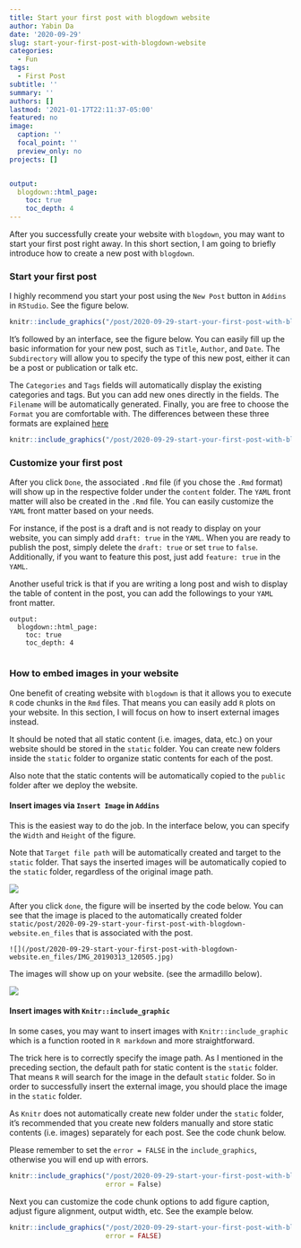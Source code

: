 ```yaml
---
title: Start your first post with blogdown website
author: Yabin Da
date: '2020-09-29'
slug: start-your-first-post-with-blogdown-website
categories:
  - Fun
tags:
  - First Post
subtitle: ''
summary: ''
authors: []
lastmod: '2021-01-17T22:11:37-05:00'
featured: no
image:
  caption: ''
  focal_point: ''
  preview_only: no
projects: []


output:
  blogdown::html_page:
    toc: true
    toc_depth: 4
---
```



After you successfully create your website with `blogdown`, you may want to start your first post right away. In this short section, I am going to briefly introduce how to create a new post with `blogdown`. 


### Start your first post

I highly recommend you start your post using the  `New Post` button in `Addins` in `RStudio`. See the figure below.

```r

knitr::include_graphics("/post/2020-09-29-start-your-first-post-with-blogdown-website.en_files/plot1.png", error = F)


```

It's followed by an interface, see the figure below. You can easily fill up the basic information for your new post, such as `Title`, `Author`, and `Date`. The `Subdirectory` will allow you to specify the type of this new post, either it can be a post or publication or talk etc.  

The `Categories` and `Tags` fields will automatically display the existing categories and tags. But you can add new ones directly in the fields. The `Filename` will be automatically generated. Finally, you are free to choose the `Format` you are comfortable with. The differences between these three formats are explained [here](https://bookdown.org/yihui/blogdown/output-format.html)

```r

knitr::include_graphics("/post/2020-09-29-start-your-first-post-with-blogdown-website.en_files/plot2.png", error = F)

```


### Customize your first post


After you click `Done`, the associated `.Rmd` file (if you chose the `.Rmd` format) will show up in the respective folder under the `content` folder. The `YAML` front matter will also be created in the `.Rmd` file. You can easily customize the `YAML` front matter based on your needs. 

For instance, if the post is a draft and is not ready to display on your website, you can simply add `draft: true` in the `YAML`. When you are ready to publish the post, simply delete the `draft: true` or set `true` to `false`. Additionally, if you want to feature this post, just add `feature: true` in the `YAML`.  

Another useful trick is that if you are writing a long post and wish to display the table of content in the post, you can add the followings to your `YAML` front matter.

```
output:
  blogdown::html_page:
    toc: true
    toc_depth: 4


```

### How to embed images in your website

One benefit of creating website with `blogdown` is that it allows you to execute `R` code chunks in the `Rmd` files. That means you can easily add `R` plots on your website. In this section, I will focus on how to insert external images instead. 

It should be noted that all static content (i.e. images, data, etc.) on your website should be stored in the `static` folder. You can create new folders inside the `static` folder to organize static contents for each of the post. 

Also note that the static contents will be automatically copied to the `public` folder after we deploy the website. 

#### Insert images via `Insert Image` in `Addins`

This is the easiest way to do the job. In the interface below, you can specify the `Width` and `Height` of the figure. 

Note that `Target file path` will be automatically created and target to the `static` folder. That says the inserted images will be automatically copied to the `static` folder, regardless of the original image path. 

![](/post/2020-09-29-start-your-first-post-with-blogdown-website.en_files/plot3.png)

After you click `done`, the figure will be inserted by the code below. You can see that the image is placed to the automatically created folder `static/post/2020-09-29-start-your-first-post-with-blogdown-website.en_files` that is associated with the post. 



```
![](/post/2020-09-29-start-your-first-post-with-blogdown-website.en_files/IMG_20190313_120505.jpg)

```

The images will show up on your website. (see the armadillo below). 


![](/post/2020-09-29-start-your-first-post-with-blogdown-website.en_files/IMG_20190313_120505.jpg)


#### Insert images with `Knitr::include_graphic`

In some cases, you may want to insert images with `Knitr::include_graphic` which is a function rooted in `R markdown` and more straightforward.

The trick here is to correctly specify the image path. As I mentioned in the preceding section, the default path for static content is the `static` folder. That means `R` will search for the image in the default `static` folder. So in order to successfully insert the external image, you should place the image in the `static` folder. 

As `Knitr` does not automatically create new folder under the `static` folder, it's recommended that you create new folders manually and store static contents (i.e. images) separately for each post. See the code chunk below. 

Please remember to set the `error = FALSE` in the `include_graphics`, otherwise you will end up with errors. 

```r

knitr::include_graphics("/post/2020-09-29-start-your-first-post-with-blogdown-website.en_files/plot3.png", 
                        error = False)

```


Next you can customize the code chunk options to add figure caption, adjust figure alignment, output width, etc. See the example below. 

```r

knitr::include_graphics("/post/2020-09-29-start-your-first-post-with-blogdown-website.en_files/IMG_20190313_120505.jpg", 
                        error = FALSE)

```

